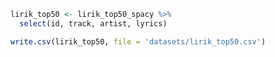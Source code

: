 ```r
lirik_top50 <- lirik_top50_spacy %>%
  select(id, track, artist, lyrics)
```

```r
write.csv(lirik_top50, file = 'datasets/lirik_top50.csv')
```
